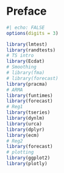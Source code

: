 # Preface {.unnumbered}


```r
#| echo: FALSE
options(digits = 3)
```


```r
library(lmtest)
library(randtests)
# TS intro
library(Ecdat)
# Smoothing
# library(fma)
# library(forecast)
library(pracma)
# ARMA
library(funtimes)
library(forecast)
# Reg1
library(tseries)
library(dynlm)
library(urca)
library(dplyr)
library(ecm)
# Reg2
library(forecast)
# plotting
library(ggplot2)
library(plotly)
```

